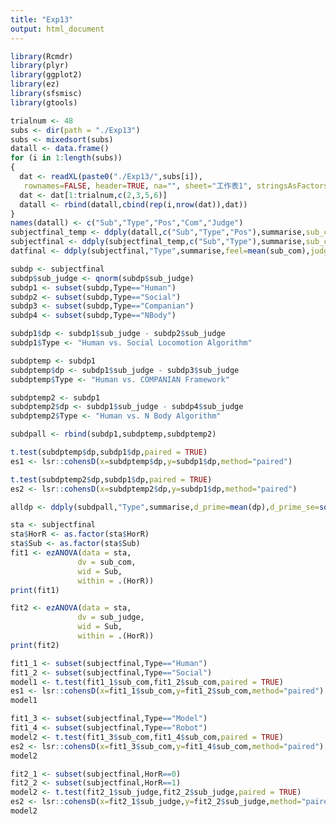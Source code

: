 ```yaml
---
title: "Exp13"
output: html_document
---
```

```r
library(Rcmdr)
library(plyr)
library(ggplot2)
library(ez)
library(sfsmisc)
library(gtools)
```

```r
trialnum <- 48
subs <- dir(path = "./Exp13")
subs <- mixedsort(subs)
datall <- data.frame()
for (i in 1:length(subs))
{
  dat <- readXL(paste0("./Exp13/",subs[i]),
   rownames=FALSE, header=TRUE, na="", sheet="工作表1", stringsAsFactors=FALSE)
  dat <- dat[1:trialnum,c(2,3,5,6)]
  datall <- rbind(datall,cbind(rep(i,nrow(dat)),dat))
}
names(datall) <- c("Sub","Type","Pos","Com","Judge")
subjectfinal_temp <- ddply(datall,c("Sub","Type","Pos"),summarise,sub_com1=mean(Com),sub_judge1=mean(Judge))
subjectfinal <- ddply(subjectfinal_temp,c("Sub","Type"),summarise,sub_com=mean(sub_com1),sub_judge=mean(sub_judge1))
datfinal <- ddply(subjectfinal,"Type",summarise,feel=mean(sub_com),judgment=mean(sub_judge),feel_se=sd(sub_com)/sqrt(length(subs)),judgment_se=sd(sub_judge)/sqrt(length(subs)))

subdp <- subjectfinal
subdp$sub_judge <- qnorm(subdp$sub_judge)
subdp1 <- subset(subdp,Type=="Human")
subdp2 <- subset(subdp,Type=="Social")
subdp3 <- subset(subdp,Type=="Companian")
subdp4 <- subset(subdp,Type=="NBody")

subdp1$dp <- subdp1$sub_judge - subdp2$sub_judge
subdp1$Type <- "Human vs. Social Locomotion Algorithm"

subdptemp <- subdp1
subdptemp$dp <- subdp1$sub_judge - subdp3$sub_judge
subdptemp$Type <- "Human vs. COMPANIAN Framework"

subdptemp2 <- subdp1
subdptemp2$dp <- subdp1$sub_judge - subdp4$sub_judge
subdptemp2$Type <- "Human vs. N Body Algorithm"

subdpall <- rbind(subdp1,subdptemp,subdptemp2)

t.test(subdptemp$dp,subdp1$dp,paired = TRUE)
es1 <- lsr::cohensD(x=subdptemp$dp,y=subdp1$dp,method="paired")

t.test(subdptemp2$dp,subdp1$dp,paired = TRUE)
es2 <- lsr::cohensD(x=subdptemp2$dp,y=subdp1$dp,method="paired")

alldp <- ddply(subdpall,"Type",summarise,d_prime=mean(dp),d_prime_se=sd(dp)/sqrt(length(subs)))
```

```r
sta <- subjectfinal
sta$HorR <- as.factor(sta$HorR)
sta$Sub <- as.factor(sta$Sub)
fit1 <- ezANOVA(data = sta,
               dv = sub_com,
               wid = Sub,
               within = .(HorR))
print(fit1)

fit2 <- ezANOVA(data = sta,
               dv = sub_judge,
               wid = Sub,
               within = .(HorR))
print(fit2)

fit1_1 <- subset(subjectfinal,Type=="Human")
fit1_2 <- subset(subjectfinal,Type=="Social")
model1 <- t.test(fit1_1$sub_com,fit1_2$sub_com,paired = TRUE)
es1 <- lsr::cohensD(x=fit1_1$sub_com,y=fit1_2$sub_com,method="paired")
model1

fit1_3 <- subset(subjectfinal,Type=="Model")
fit1_4 <- subset(subjectfinal,Type=="Robot")
model2 <- t.test(fit1_3$sub_com,fit1_4$sub_com,paired = TRUE)
es2 <- lsr::cohensD(x=fit1_3$sub_com,y=fit1_4$sub_com,method="paired")
model2

fit2_1 <- subset(subjectfinal,HorR==0)
fit2_2 <- subset(subjectfinal,HorR==1)
model2 <- t.test(fit2_1$sub_judge,fit2_2$sub_judge,paired = TRUE)
es2 <- lsr::cohensD(x=fit2_1$sub_judge,y=fit2_2$sub_judge,method="paired")
model2
```